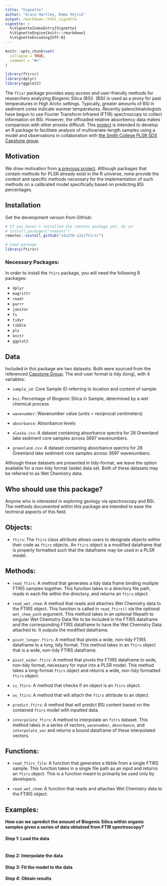```yaml
---
title: "Vignette"
author: "Grace Hartley, Emma Vejcik"
output: rmarkdown::html_vignette
vignette: >
  %\VignetteIndexEntry{Vignette}
  %\VignetteEngine{knitr::rmarkdown}
  %\VignetteEncoding{UTF-8}
---
```


```r
knitr::opts_chunk$set(
  collapse = TRUE,
  comment = "#>"
)
```

```r
library(ftirsr)
library(dplyr)
library(ggplot2)
```

The `ftisr` package provides easy access and user-friendly methods for researchers analyzing Biogenic Silica (BSi). (BSi) is used as a proxy for past temperatures in High Arctic settings. Typically, greater amounts of BSi in sediment cores indicate warmer temperatures. Recently paleoclimatologists have begun to use Fourier Transform Infrared (FTIR) spectroscopy to collect information on BSi. However, the offloaded relative absorbency data makes comparison with other proxies difficult. This [project](https://github.com/sds270-s22/ftirsr) is intended to develop an R package to facilitate analysis of multivariate-length samples using a model and observations in collaboration with [the Smith College PLSR SDS Capstone group](https://github.com/sds-capstone/PLSmodel). 

## Motivation

We draw motivation from [a previous project](https://www.causeweb.org/usproc/eusrc/2021/virtual-posters/7). Although packages that contain methods for PLSR already exist in the R universe, none provide the context and specific methods necessary for the implementation of such methods on a calibrated model specifically based on predicting BSi percentages. 


## Installation

Get the development version from GitHub:

```r
# If you haven't installed the remotes package yet, do so:
# install.packages("remotes")
remotes::install_github("sds270-s22/ftirsr")
```

```r
# Load package
library(ftirsr)
```

### Necessary Packages:

In order to install the `ftirs` package, you will need the following R packages:

- `dplyr`
- `magrittr`
- `readr`
- `purrr`
- `janitor`
- `fs`
- `tidyr`
- `tibble`
- `pls`
- `knitr`
- `ggplot2`

## Data

Included in this package are two datasets. Both were sourced from the referenced [Capstone Group](https://github.com/sds-capstone/PLSmodel). The end-user format is tidy (long), with 4 variables:

- `sample_id`: Core Sample ID referring to location and content of sample
- `bsi`: Percentage of Biogenic Silica in Sample, determined by a wet chemical process
- `wavenumber`: Wavenumber value (units = reciprocal centimeters)
- `absorbance`: Absorbance levels

- `alaska.csv`: A dataset containing absorbance spectra for 28 Greenland lake sediment core samples across 3697 wavenumbers.
- `greenland.csv`: A dataset containing absorbance spectra for 28 Greenland lake sediment core samples across 3697 wavenumbers.

Although these datasets are presented in tidy-format, we leave the option available for a non-tidy format (wide) data set. Both of these datasets may be referred to as Wet Chemistry data.

## Who should use this package?

Anyone who is interested in exploring geology via spectroscopy and BSi. The methods documented within this package are intended to ease the technical aspects of this field. 


## Objects:

- `ftirs`: The `ftirs` class attribute allows users to designate objects within their code as `ftirs` objects. An `ftirs` object is a modified dataframe that is properly formatted such that the dataframe may be used in a  PLSR model.

## Methods: 

- `read_ftirs`: A method that generates a tidy data frame binding multiple FTIRS samples together. This function takes in a directory file path, reads in each file within the directory, and returns an `ftirs` object.

- `read_wet_chem`: A method that reads and attaches Wet Chemistry data to the FTIRS object. This function is called in `read_ftirs()` via the optional `wet_chem_path` argument. This method takes in an optional filepath to singular Wet Chemistry Data file to be included in the FTIRS dataframe and the corresponding FTIRS dataframe to have the Wet Chemistry Data attached to. It outputs the modified dataframe.

- `pivot_longer.ftirs`: A method that pivots a wide, non-tidy FTIRS dataframe to a long, tidy format. This method takes in an `ftirs` object that is a wide, non-tidy FTIRS dataframe. 

- `pivot_wider.ftirs`: A method that pivots the FTIRS dataframe to wide, non-tidy format, necessary for input into a PLSR model. This method takes a long-format `ftirs` object and returns a wide, non-tidy formatted `ftirs` object.

- `is_ftirs`: A method that checks if an object is an `ftirs` object. 

- `as_ftirs`: A method that will attach the `ftirs` attribute to an object.

- `predict.ftirs`: A method that will predict BSi content based on the contained `ftirs` model with inputted data.

- `interpolate_ftirs`: A method to interpolate an `fitrs` dataset. This method takes in a series of vectors, `wavenumber`, `absorbance`, and `interpolate_vec` and returns a bound dataframe of these interpolated vectors.

## Functions:

- `read_ftirs_file`: A function that generates a tibble from a single FTIRS sample. This function takes in a single file path as an input and returns an `ftirs` object. This is a function meant to primarily be used only by developers.

- `read_wet_chem`: A function that reads and attaches Wet Chemistry data to the FTIRS object.



## Examples:

**How can we upredict the amount of Biogenic Silica within organic samples given a series of data obtained from FTIR spectroscopy?**

#### Step 1: Load the data
```r

```

#### Step 2: Interpolate the data


#### Step 3: Fit the model to the data


#### Step 4: Obtain results







